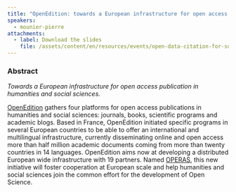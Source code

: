 ```yaml
---
title: "OpenEdition: towards a European infrastructure for open access publication in humanities and social sciences"
speakers:
  - mounier-pierre
attachments:
  - label: Download the slides
    file: /assets/content/en/resources/events/open-data-citation-for-social-science-and-humanities/sessions/5/presentations/0/6.1-Mounier.pdf
---
```

### Abstract

*Towards a European infrastructure for open access publication in humanities and social sciences.*

[OpenEdition](http://www.openedition.org/?lang=en) gathers four platforms for open access publications in humanities and social sciences: journals, books, scientific programs and academic blogs. Based in France, OpenEdition initiated specific programs in several European countries to be able to offer an international and multilingual infrastructure, currently disseminating online and open access more than half million academic documents coming from more than twenty countries in 14 languages. OpenEdition aims now at developing a distributed European wide infrastructure with 19 partners. Named [OPERAS](http://operas.hypotheses.org/), this new initiative will foster cooperation at European scale and help humanities and social sciences join the common effort for the development of Open Science.
